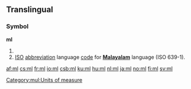 {{also|Ml|ML|mL|.ml|µl}}
==Translingual==

===Symbol===
'''ml'''

# {{SI-unit-abb2|milli|liter|litre|[[fluid measure]]}}
# [[ISO]] [[abbreviation]] language [[code]] for '''[[Malayalam]]''' language (ISO 639-1).

[[Category:mul:Units of measure]]

[[af:ml]]
[[cs:ml]]
[[fr:ml]]
[[io:ml]]
[[csb:ml]]
[[ku:ml]]
[[hu:ml]]
[[nl:ml]]
[[ja:ml]]
[[no:ml]]
[[fi:ml]]
[[sv:ml]]